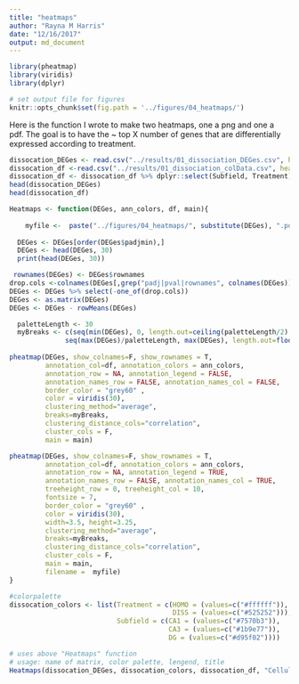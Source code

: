```yaml
---
title: "heatmaps"
author: "Rayna M Harris"
date: "12/16/2017"
output: md_document
---
```


```r
library(pheatmap)
library(viridis)
library(dplyr)

# set output file for figures 
knitr::opts_chunk$set(fig.path = '../figures/04_heatmaps/')
```

Here is the function I wrote to make two heatmaps, one a png and one a pdf. The goal is to have the ~ top X number of genes that are differentially expressed according to treatment.


```r
dissocation_DEGes <- read.csv("../results/01_dissociation_DEGes.csv", header = T, check.names = F)
dissocation_df <-read.csv("../results/01_dissociation_colData.csv", header = T, row.names = 1)
dissocation_df <- dissocation_df %>% dplyr::select(Subfield, Treatment)
head(dissocation_DEGes)
head(dissocation_df)
```

```r
Heatmaps <- function(DEGes, ann_colors, df, main){
  
    myfile <-  paste("../figures/04_heatmaps/", substitute(DEGes), ".pdf", sep="")
  
  DEGes <- DEGes[order(DEGes$padjmin),]
  DEGes <- head(DEGes, 30)
  print(head(DEGes, 30))

 rownames(DEGes) <- DEGes$rownames
drop.cols <-colnames(DEGes[,grep("padj|pval|rownames", colnames(DEGes))])
DEGes <- DEGes %>% select(-one_of(drop.cols))
DEGes <- as.matrix(DEGes)
DEGes <- DEGes - rowMeans(DEGes)

  paletteLength <- 30
  myBreaks <- c(seq(min(DEGes), 0, length.out=ceiling(paletteLength/2) + 1), 
              seq(max(DEGes)/paletteLength, max(DEGes), length.out=floor(paletteLength/2)))
  
pheatmap(DEGes, show_colnames=F, show_rownames = T,
         annotation_col=df, annotation_colors = ann_colors, 
         annotation_row = NA, annotation_legend = FALSE,
         annotation_names_row = FALSE, annotation_names_col = FALSE,
         border_color = "grey60" ,
         color = viridis(30),
         clustering_method="average",
         breaks=myBreaks,
         clustering_distance_cols="correlation", 
         cluster_cols = F,
         main = main)  

pheatmap(DEGes, show_colnames=F, show_rownames = T,
         annotation_col=df, annotation_colors = ann_colors, 
         annotation_row = NA, annotation_legend = TRUE,
         annotation_names_row = FALSE, annotation_names_col = TRUE,
         treeheight_row = 0, treeheight_col = 10,
         fontsize = 7, 
         border_color = "grey60" ,
         color = viridis(30),
         width=3.5, height=3.25,
         clustering_method="average",
         breaks=myBreaks,
         clustering_distance_cols="correlation", 
         cluster_cols = F,
         main = main,
         filename =  myfile)
}
```


```r
#colorpalette
dissocation_colors <- list(Treatment = c(HOMO = (values=c("#ffffff")), 
                                         DISS = (values=c("#525252"))),
                           Subfield = c(CA1 = (values=c("#7570b3")),
                                        CA3 = (values=c("#1b9e77")), 
                                        DG = (values=c("#d95f02"))))

# uses above "Heatmaps" function
# usage: name of matrix, color palette, lengend, title
Heatmaps(dissocation_DEGes, dissocation_colors, dissocation_df, "Cellular Dissociation")
```
